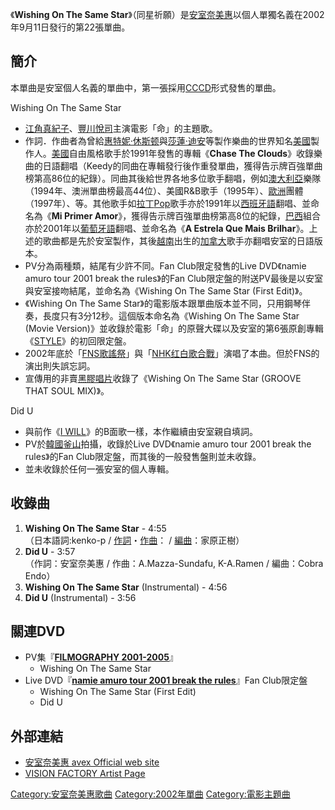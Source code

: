 {{Infobox Single
| Name           = Wishing On The Same Star<br /><small>同星祈願</small>
| Artist         = [[安室奈美惠|安室奈美惠]]
| Album          = [[STYLE_(安室奈美惠專輯)|STYLE]]
| Cover          = Wishing_On_The_Same_Star.JPG
| A-side         = Wishing On The Same Star
| B-side         = Did U
| Released       = 2002年9月11日
| Genre          = [[J-POP|J-POP]]、[[R&B|R&B]]
| Format         = CCCD
| Recorded       = 
| Length         = 22分9秒
| Label          = [[avex_trax|avex trax]]
| Writer         = kenko-p, Diane Warren
安室奈美恵, A.Mazza-Sundafu, K-A.Ramen
| Producer       = 家原正樹、Cobra Endo
| Certification  = 
| Chart position = * 週間最高排行第2位（[[Oricon公信榜|Oricon]]）
| Last single    = [[I_WILL_(安室奈美惠單曲)|I WILL]]<br />（2002年）
| This single    = '''Wishing On The Same Star'''<br/>（2002年）
| Next single    = [[shine_more|shine more]]<br/>（2003年）
}}

《'''Wishing On The Same Star'''》（同星祈願）是[[安室奈美惠|安室奈美惠]]以個人單獨名義在2002年9月11日發行的第22張單曲。

==簡介==
本單曲是安室個人名義的單曲中，第一張採用[[CCCD|CCCD]]形式發售的單曲。

;Wishing On The Same Star
*[[江角真紀子|江角真紀子]]、[[豐川悅司|豐川悅司]]主演電影「命」的主題歌。
*作詞．作曲者為曾給[[惠特妮·休斯顿|惠特妮·休斯顿]]與[[莎蓮·迪安|莎蓮·迪安]]等製作樂曲的世界知名[[美國|美國]]製作人{{link-en|黛安華倫|Diane Warren}}。[[美國|美國]]自由風格歌手{{link-en|Keedy|Keedy}}於1991年發售的專輯《'''Chase The Clouds'''》收錄樂曲的日語翻唱（Keedy的同曲在專輯發行後作重發單曲，獲得告示牌百強單曲榜第高86位的紀錄）。同曲其後給世界各地多位歌手翻唱，例如[[澳大利亞|澳大利亞]]樂隊{{link-en|Girlfriend|Girlfriend (band)}}（1994年、澳洲單曲榜最高44位）、美國R&B歌手{{link-en|Judy Cheeks|Judy Cheeks}}（1995年）、[[歐洲|歐洲]]團體{{link-en|DJ Company|DJ Company}}（1997年）、{{link-en|Myra|Myra (singer)}}等。其他歌手如[[拉丁美洲音樂|拉丁]][[Pop_(音樂類型)|Pop]]歌手{{link-en|Chayanne|Chayanne}}亦於1991年以[[西班牙語|西班牙語]]翻唱、並命名為《'''Mi Primer Amor'''》，獲得告示牌百強單曲榜第高8位的紀錄，[[巴西|巴西]]組合{{link-en|Sandy & Junior|Sandy & Junior}}亦於2001年以[[葡萄牙語|葡萄牙語]]翻唱、並命名為《'''A Estrela Que Mais Brilhar'''》。上述的歌曲都是先於安室製作，其後[[越南|越南]]出生的[[加拿大|加拿大]]歌手{{link-en|Kristine Sa|Kristine Sa}}亦翻唱安室的日語版本。
*PV分為兩種類，結尾有少許不同。Fan Club限定發售的Live DVD《namie amuro tour 2001 break the rules》的Fan Club限定盤的附送PV最後是以安室與安室接吻結尾，並命名為《Wishing On The Same Star (First Edit)》。
*《Wishing On The Same Star》的電影版本跟單曲版本並不同，只用鋼琴伴奏，長度只有3分12秒。這個版本命名為《Wishing On The Same Star (Movie Version)》並收錄於電影「命」的原聲大碟以及安室的第6張原創專輯《[[STYLE_(安室奈美惠專輯)|STYLE]]》的初回限定盤。
*2002年底於「[[FNS歌謠祭|FNS歌謠祭]]」與「[[NHK红白歌合戰|NHK红白歌合戰]]」演唱了本曲。但於FNS的演出則失誤忘詞。
*宣傳用的非賣[[黑膠唱片|黑膠唱片]]收錄了《Wishing On The Same Star (GROOVE THAT SOUL MIX)》。

;Did U
*與前作《[[I_WILL_(安室奈美惠單曲)|I WILL]]》的B面歌一樣，本作繼續由安室親自填詞。
*PV於[[韓國|韓國]][[釜山廣域市|釜山]]拍攝，收錄於Live DVD《namie amuro tour 2001 break the rules》的Fan Club限定盤，而其後的一般發售盤則並未收錄。
*並未收錄於任何一張安室的個人專輯。

==收錄曲==
# '''Wishing On The Same Star''' - 4:55 <br />（日本語詞:kenko-p / [[作詞|作詞]]・[[作曲|作曲]]：{{link-en|Diane Warren|Diane Warren}} / [[編曲|編曲]]：家原正樹）
# '''Did U''' - 3:57 <br />（作詞：安室奈美惠 / 作曲：A.Mazza-Sundafu, K-A.Ramen / 編曲：Cobra Endo）
# '''Wishing On The Same Star''' (Instrumental) - 4:56
# '''Did U''' (Instrumental) - 3:56

==關連DVD==
*PV集『'''[[FILMOGRAPHY_2001-2005|FILMOGRAPHY 2001-2005]]'''』
**Wishing On The Same Star
*Live DVD『'''[[namie_amuro_tour_2001_break_the_rules|namie amuro tour 2001 break the rules]]'''』Fan Club限定盤
**Wishing On The Same Star (First Edit)
**Did U

==外部連結==
*[http://www.avexnet.or.jp/amuro/index.html 安室奈美惠 avex Official web site] {{Wayback|url=http://www.avexnet.or.jp/amuro/index.html |date=20130302151136 }}
*[http://www.visionfactory.jp/artist/amuro/index.html VISION FACTORY Artist Page] {{Wayback|url=http://www.visionfactory.jp/artist/amuro/index.html |date=20120118193627 }}

{{安室奈美惠}}
[[Category:安室奈美惠歌曲|Category:安室奈美惠歌曲]]
[[Category:2002年單曲|Category:2002年單曲]]
[[Category:電影主題曲|Category:電影主題曲]]